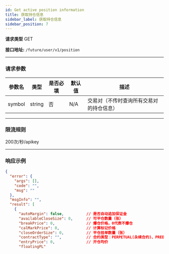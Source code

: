 ```yaml
---
id: Get active position information
title: 获取持仓信息
sidebar_label: 获取持仓信息
sidebar_position: 7
---
```


**请求类型** GET

**接口地址:** `/future/user/v1/position`

---

### 请求参数

| 参数名   | 类型   | 是否必填 | 默认值 | 描述 |
| -------- | ------ | -------- | ------ | ---- |
| symbol   | string | 否       | N/A    | 交易对（不传时查询所有交易对的持仓信息） |

---

### 限流规则

200次/秒/apikey

---

### 响应示例

```json title="Response"
{
  "error": {
    "args": [],
    "code": "",
    "msg": ""
  },
  "msgInfo": "",
  "result": [
    {
      "autoMargin": false,          // 是否自动追加保证金
      "availableCloseSize": 0,      // 可平仓数量（张）
      "breakPrice": 0,              // 爆仓价格，0代表不爆仓
      "calMarkPrice": 0,            // 计算标记价格
      "closeOrderSize": 0,          // 平仓挂单数量（张）
      "contractType": "",           // 合约类型：PERPETUAL(永续合约)、PREDICT(预测合约)
      "entryPrice": 0,              // 开仓均价
      "floatingPL"
